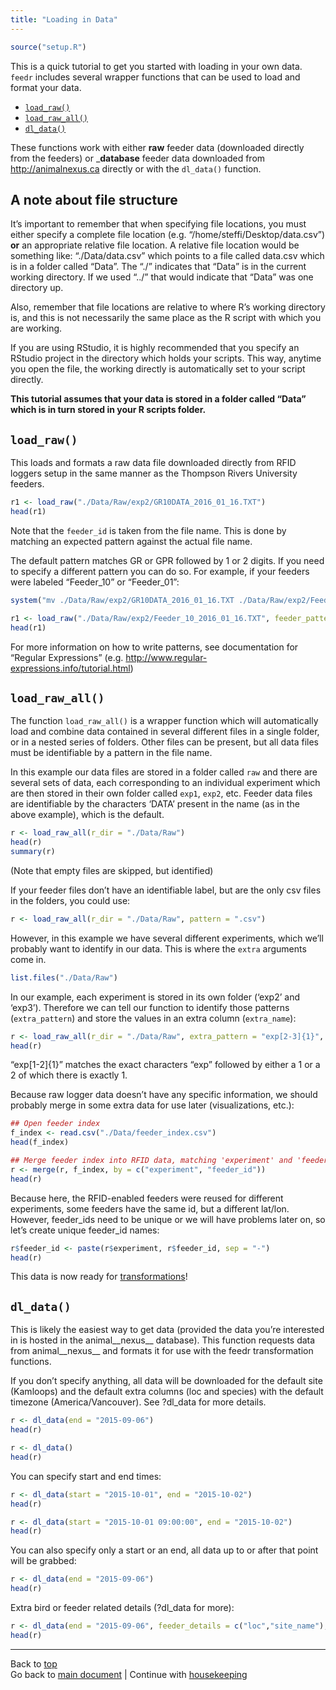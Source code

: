 ```yaml
---
title: "Loading in Data"
---
```


```r
source("setup.R")
```

This is a quick tutorial to get you started with loading in your own data. `feedr` includes several wrapper functions that can be used to load and format your data.

- [`load_raw()`](#loadraw)
- [`load_raw_all()`](#loadrawall)
- [`dl_data()`](#dldata)

These functions work with either __raw__ feeder data (downloaded directly from the feeders) or ___database__ feeder data downloaded from <http://animalnexus.ca> directly or with the `dl_data()` function.


## A note about file structure

It's important to remember that when specifying file locations, you must either specify a complete file location (e.g. "/home/steffi/Desktop/data.csv") __or__ an appropriate relative file location. A relative file location would be something like: "./Data/data.csv" which points to a file called data.csv which is in a folder called "Data". The "./" indicates that "Data" is in the current working directory. If we used "../" that would indicate that "Data" was one directory up.

Also, remember that file locations are relative to where R's working directory is, and this is not necessarily the same place as the R script with which you are working.

If you are using RStudio, it is highly recommended that you specify an RStudio project in the directory which holds your scripts. This way, anytime you open the file, the working directly is automatically set to your script directly.

__This tutorial assumes that your data is stored in a folder called "Data" which is in turn stored in your R scripts folder.__

<a id="loadraw"></a>

## `load_raw()`

This loads and formats a raw data file downloaded directly from RFID loggers setup in the same manner as the Thompson Rivers University feeders.

```r
r1 <- load_raw("./Data/Raw/exp2/GR10DATA_2016_01_16.TXT")
head(r1)
```

Note that the `feeder_id` is taken from the file name. This is done by matching an expected pattern against the actual file name.

The default pattern matches GR or GPR followed by 1 or 2 digits. If you need to specify a different pattern you can do so. For example, if your feeders were labeled "Feeder_10" or "Feeder_01":

```r
system("mv ./Data/Raw/exp2/GR10DATA_2016_01_16.TXT ./Data/Raw/exp2/Feeder_10_2016_01_16.TXT")
```


```r
r1 <- load_raw("./Data/Raw/exp2/Feeder_10_2016_01_16.TXT", feeder_pattern = "Feeder_[0-9]{2}")
head(r1)
```

For more information on how to write patterns, see documentation for "Regular Expressions" (e.g. <http://www.regular-expressions.info/tutorial.html>)



<a id="loadrawall"></a>

## `load_raw_all()`

The function `load_raw_all()` is a wrapper function which will automatically load and combine data contained in several different files in a single folder, or in a nested series of folders. Other files can be present, but all data files must be identifiable by a pattern in the file name.

In this example our data files are stored in a folder called `raw` and there are several sets of data, each corresponding to an individual experiment which are then stored in their own folder called `exp1`, `exp2`, etc. Feeder data files are identifiable by the characters 'DATA' present in the name (as in the above example), which is the default.

```r
r <- load_raw_all(r_dir = "./Data/Raw")
head(r)
summary(r)
```

(Note that empty files are skipped, but identified)

If your feeder files don't have an identifiable label, but are the only csv files in the folders, you could use:
```r
r <- load_raw_all(r_dir = "./Data/Raw", pattern = ".csv")
```

However, in this example we have several different experiments, which we'll probably want to identify in our data. This is where the `extra` arguments come in.

```r
list.files("./Data/Raw")
```

In our example, each experiment is stored in its own folder ('exp2' and 'exp3'). Therefore we can tell our function to identify those patterns (`extra_pattern`) and store the values in an extra column (`extra_name`):

```r
r <- load_raw_all(r_dir = "./Data/Raw", extra_pattern = "exp[2-3]{1}", extra_name = "experiment")
head(r)
```

"exp[1-2]{1}" matches the exact characters "exp" followed by either a 1 or a 2 of which there is exactly 1.

Because raw logger data doesn't have any specific information, we should probably merge in some extra data for use later (visualizations, etc.):

```r
## Open feeder index
f_index <- read.csv("./Data/feeder_index.csv")
head(f_index)

## Merge feeder index into RFID data, matching 'experiment' and 'feeder_id'
r <- merge(r, f_index, by = c("experiment", "feeder_id"))
head(r)
```

Because here, the RFID-enabled feeders were reused for different experiments, some feeders have the same id, but a different lat/lon. However, feeder_ids need to be unique or we will have problems later on, so let's create unique feeder_id names:

```r
r$feeder_id <- paste(r$experiment, r$feeder_id, sep = "-")
head(r)
```

This data is now ready for [transformations](transformations.html)!


<a id="dldata"></a>

## `dl_data()`

This is likely the easiest way to get data (provided the data you're interested in is hosted in the animal__nexus__ database). This function requests data from animal__nexus__ and formats it for use with the feedr transformation functions.

If you don't specify anything, all data will be downloaded for the default site (Kamloops) and the default extra columns (loc and species) with the default timezone (America/Vancouver). See ?dl_data for more details.

```r
r <- dl_data(end = "2015-09-06")
head(r)
```

```r
r <- dl_data()
head(r)
```

You can specify start and end times:

```r
r <- dl_data(start = "2015-10-01", end = "2015-10-02")
head(r)
```

```r
r <- dl_data(start = "2015-10-01 09:00:00", end = "2015-10-02")
head(r)
```

You can also specify only a start or an end, all data up to or after that point will be grabbed:

```r
r <- dl_data(end = "2015-09-06")
head(r)
```

Extra bird or feeder related details (?dl_data for more):

```r
r <- dl_data(end = "2015-09-06", feeder_details = c("loc","site_name"), bird_details = c("species", "age", "sex"))
head(r)
```

--------------------------
Back to [top](#top)  
Go back to [main document](feedr.html) | Continue with [housekeeping](housekeeping.html)

